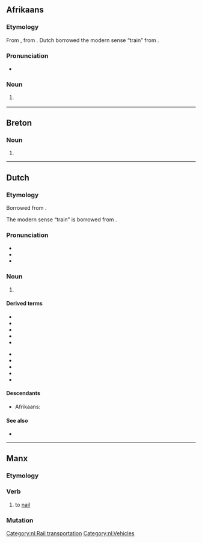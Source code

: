 {{also|treiñ|Tréin}}
==Afrikaans==

===Etymology===
From {{inh|af|nl|trein}}, from {{der|af|frm|train}}. Dutch borrowed the modern sense “train” from {{der|af|en|train}}.

===Pronunciation===
* {{IPA|lang=af|/trəin/}}

===Noun===
{{af-noun|treine|treintjie}}

# {{l|en|train}} {{gloss|railway vehicle}}

----

==Breton==

===Noun===
{{head|br|mutated noun}}

# {{hard mutation of|drein|lang=br}}

----

==Dutch==

===Etymology===
Borrowed from {{bor|nl|frm|train}}.

The modern sense “train” is borrowed from {{bor|nl|en|train}}.

===Pronunciation===
* {{IPA|/trɛi̯n/|lang=nl}}
* {{rhymes|ɛi̯n|lang=nl}}
* {{audio|Nl-trein.ogg|Audio|lang=nl}}

===Noun===
{{nl-noun|m|-en|treintje}}

# {{l|en|train}} {{gloss|railway vehicle}}

====Derived terms====
{{der-top}}
* {{l|nl|boemeltrein}}
* {{l|nl|dieseltrein}}
* {{l|nl|forensentrein}}
* {{l|nl|goederentrein}}
* {{l|nl|intercitytrein}}
{{der-mid}}
* {{l|nl|magneettrein}}
* {{l|nl|magneetzweeftrein}}
* {{l|nl|smalspoortrein}}
* {{l|nl|sneltrein}}
* {{l|nl|stoptrein}}
{{der-bottom}}

====Descendants====
* Afrikaans: {{l|af|trein}}

====See also====
* {{l|nl|intercity}}

[[Category:nl:Rail transportation]]
[[Category:nl:Vehicles]]

----

==Manx==

===Etymology===
{{rfe|lang=gv}}

===Verb===
{{head|gv|verb|verbal noun|treiney|or|treinaghey}}

# {{lb|gv|carpentry}} to [[nail]]

===Mutation===
{{gv mut cons|t|rein}}